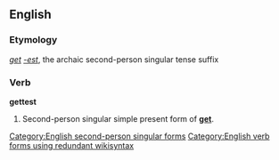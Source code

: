 ==English==

===Etymology===
''[[get]]'' ''[[-est]]'', the archaic second-person singular tense suffix

===Verb===
'''gettest'''

# {{context|archaic|lang=en}} Second-person singular simple present form of '''[[get]]'''.

[[Category:English second-person singular forms]]
[[Category:English verb forms using redundant wikisyntax]]